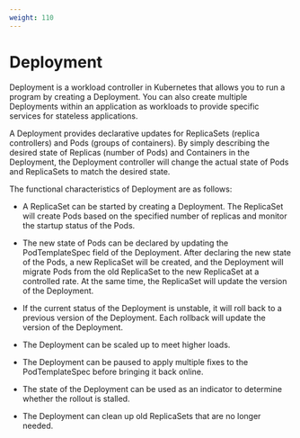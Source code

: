 ```yaml
---
weight: 110
---
```


# Deployment

Deployment is a workload controller in Kubernetes that allows you to run a program by creating a Deployment. You can also create multiple Deployments within an application as workloads to provide specific services for stateless applications.

A Deployment provides declarative updates for ReplicaSets (replica controllers) and Pods (groups of containers). By simply describing the desired state of Replicas (number of Pods) and Containers in the Deployment, the Deployment controller will change the actual state of Pods and ReplicaSets to match the desired state.

The functional characteristics of Deployment are as follows:

- A ReplicaSet can be started by creating a Deployment. The ReplicaSet will create Pods based on the specified number of replicas and monitor the startup status of the Pods.

- The new state of Pods can be declared by updating the PodTemplateSpec field of the Deployment. After declaring the new state of the Pods, a new ReplicaSet will be created, and the Deployment will migrate Pods from the old ReplicaSet to the new ReplicaSet at a controlled rate. At the same time, the ReplicaSet will update the version of the Deployment.

- If the current status of the Deployment is unstable, it will roll back to a previous version of the Deployment. Each rollback will update the version of the Deployment.

- The Deployment can be scaled up to meet higher loads.

- The Deployment can be paused to apply multiple fixes to the PodTemplateSpec before bringing it back online.

- The state of the Deployment can be used as an indicator to determine whether the rollout is stalled.

- The Deployment can clean up old ReplicaSets that are no longer needed.
